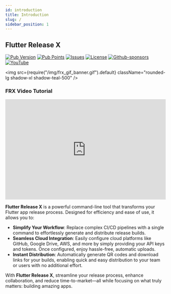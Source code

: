 ```yaml
---
id: introduction
title: Introduction
slug: /
sidebar_position: 1
---
```


## Flutter Release X

[![Pub Version](https://img.shields.io/pub/v/flutter_release_x.svg)](https://pub.dev/packages/flutter_release_x)
[![Pub Points](https://img.shields.io/pub/points/flutter_release_x.svg)](https://pub.dev/packages/flutter_release_x)
[![Issues](https://img.shields.io/github/issues/RittikSoni/Flutter-Release-X)](https://github.com/RittikSoni/Flutter-Release-X/issues)
[![License](https://img.shields.io/github/license/RittikSoni/Flutter-Release-X)](LICENSE)
[![Github-sponsors](https://img.shields.io/badge/sponsor-30363D?logo=GitHub-Sponsors&logoColor=#EA4AAA)](https://github.com/sponsors/RittikSoni)
[![YouTube](https://img.shields.io/badge/YouTube-%23FF0000.svg?logo=YouTube&logoColor=white)](https://www.youtube.com/@king_rittik?sub_confirmation=1)

<!-- FRX BANNER -->

<img
  src={require("/img/frx_gif_banner.gif").default}
  className="rounded-lg shadow-xl shadow-teal-500"
/>

<!-- FRX YOUTUBE VIDEO -->

### FRX Video Tutorial

<iframe
  width="100%"
  height="315"
  src="https://www.youtube.com/embed/8WuSyGD3Smg?si=ibiQ05ANyZn-5hQ_"
  title="YouTube video player"
  alt="Flutter Release X Tutorial Video"
  frameborder="0"
  allow="accelerometer; autoplay; clipboard-write; encrypted-media; gyroscope; picture-in-picture; web-share"
  referrerpolicy="strict-origin-when-cross-origin"
  allowfullscreen
  allowfullscreen="allowfullscreen"
  mozallowfullscreen="mozallowfullscreen"
  msallowfullscreen="msallowfullscreen"
  oallowfullscreen="oallowfullscreen"
  webkitallowfullscreen="webkitallowfullscreen"
  className="shadow-md shadow-red-500 rounded-md"
></iframe>

**Flutter Release X** is a powerful command-line tool that transforms your Flutter app release process. Designed for efficiency and ease of use, it allows you to:

- **Simplify Your Workflow**: Replace complex CI/CD pipelines with a single command to effortlessly generate and distribute release builds.
- **Seamless Cloud Integration**: Easily configure cloud platforms like GitHub, Google Drive, AWS, and more by simply providing your API keys and tokens. Once configured, enjoy hassle-free, automatic uploads.
- **Instant Distribution**: Automatically generate QR codes and download links for your builds, enabling quick and easy distribution to your team or users with no additional effort.

With **Flutter Release X**, streamline your release process, enhance collaboration, and reduce time-to-market—all while focusing on what truly matters: building amazing apps.
